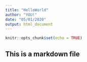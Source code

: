 ```yaml
---
title: "HelloWorld"
author: "YOU!"
date: "05/01/2020"
output: html_document
---
```


```r
knitr::opts_chunk$set(echo = TRUE)
```
## This is a markdown file